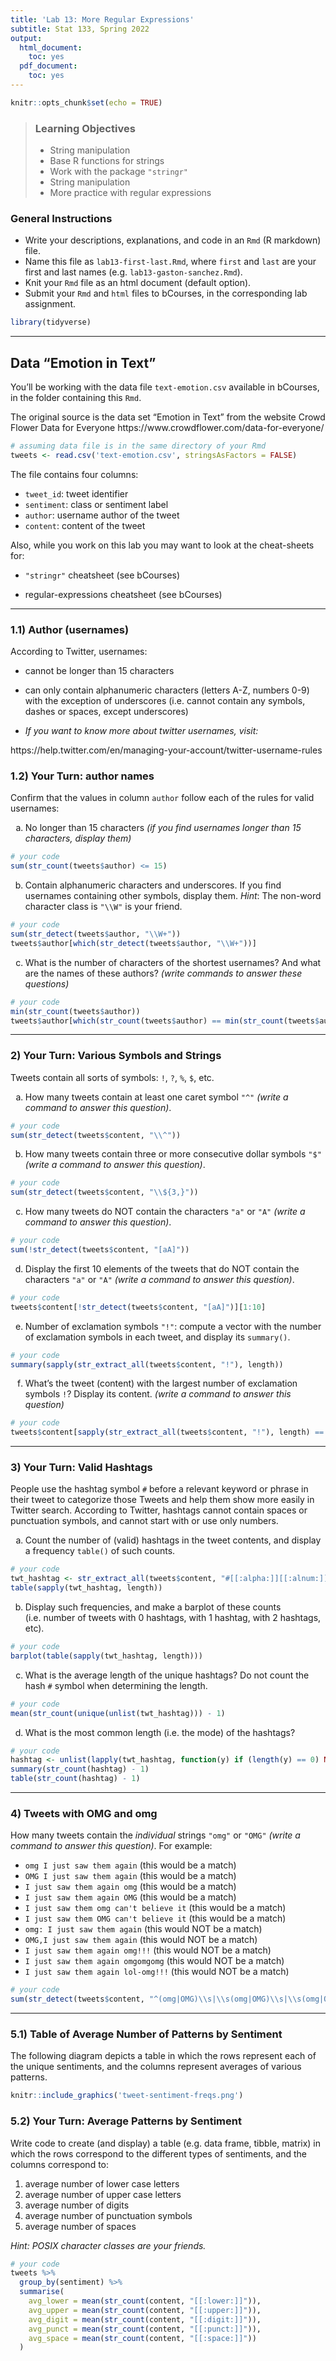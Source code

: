 ```yaml
---
title: 'Lab 13: More Regular Expressions'
subtitle: Stat 133, Spring 2022
output:
  html_document:
    toc: yes
  pdf_document:
    toc: yes
---
```


```r
knitr::opts_chunk$set(echo = TRUE)
```


> ### Learning Objectives
>
> - String manipulation
> - Base R functions for strings
> - Work with the package `"stringr"`
> - String manipulation
> - More practice with regular expressions


### General Instructions

- Write your descriptions, explanations, and code in an `Rmd` (R markdown) file.
- Name this file as `lab13-first-last.Rmd`, where `first` and `last` are your
first and last names (e.g. `lab13-gaston-sanchez.Rmd`).
- Knit your `Rmd` file as an html document (default option).
- Submit your `Rmd` and `html` files to bCourses, in the corresponding lab assignment.

```r
library(tidyverse)
```

------

## Data "Emotion in Text"

You'll be working with the data file `text-emotion.csv` available in bCourses,
in the folder containing this `Rmd`.

The original source is the data set "Emotion in Text" from the website
Crowd Flower Data for Everyone https://www.crowdflower.com/data-for-everyone/

```r
# assuming data file is in the same directory of your Rmd
tweets <- read.csv('text-emotion.csv', stringsAsFactors = FALSE)
```

The file contains four columns:

- `tweet_id`: tweet identifier
- `sentiment`: class or sentiment label
- `author`: username author of the tweet
- `content`: content of the tweet


Also, while you work on this lab you may want to look at the cheat-sheets for:

- `"stringr"` cheatsheet (see bCourses)

- regular-expressions cheatsheet (see bCourses)


-----


### 1.1) Author (usernames)

According to Twitter, usernames: 

- cannot be longer than 15 characters

- can only contain alphanumeric characters (letters A-Z, numbers 0-9) with the 
exception of underscores (i.e. cannot contain any symbols, dashes or spaces, 
except underscores)

- _If you want to know more about twitter usernames, visit:_

https://help.twitter.com/en/managing-your-account/twitter-username-rules


### 1.2) Your Turn: author names

Confirm that the values in column `author` follow each of the rules for valid usernames:

a) No longer than 15 characters _(if you find usernames longer than 15 characters, display them)_

```r
# your code
sum(str_count(tweets$author) <= 15)
```


b) Contain alphanumeric characters and underscores. If you find usernames containing other symbols, display them. _Hint_: The non-word character class is `"\\W"` is your friend.

```r
# your code
sum(str_detect(tweets$author, "\\W+"))
tweets$author[which(str_detect(tweets$author, "\\W+"))]
```


c) What is the number of characters of the shortest usernames? And what are the names of these authors? _(write commands to answer these questions)_

```r
# your code
min(str_count(tweets$author))
tweets$author[which(str_count(tweets$author) == min(str_count(tweets$author)))]
```


-----


### 2) Your Turn: Various Symbols and Strings

Tweets contain all sorts of symbols: `!`, `?`, `%`, `$`, etc.

a) How many tweets contain at least one caret symbol `"^"` _(write a command to answer this question)_.

```r
# your code
sum(str_detect(tweets$content, "\\^"))
```


b) How many tweets contain three or more consecutive dollar symbols `"$"` _(write a command to answer this question)_.

```r
# your code
sum(str_detect(tweets$content, "\\${3,}"))
```


c) How many tweets do NOT contain the characters `"a"` or `"A"` _(write a command to answer this question)_.

```r
# your code
sum(!str_detect(tweets$content, "[aA]"))
```


d) Display the first 10 elements of the tweets that do NOT contain the characters `"a"` or `"A"` _(write a command to answer this question)_.

```r
# your code
tweets$content[!str_detect(tweets$content, "[aA]")][1:10]
```


e) Number of exclamation symbols `"!"`: compute a vector with the number of exclamation symbols in each tweet, and display its `summary()`.

```r
# your code
summary(sapply(str_extract_all(tweets$content, "!"), length))
```


f) What's the tweet (content) with the largest number of exclamation symbols `!`? Display its content. _(write a command to answer this question)_

```r
# your code
tweets$content[sapply(str_extract_all(tweets$content, "!"), length) == max(sapply(str_extract_all(tweets$content, "!"), length))]
```


-----


### 3) Your Turn: Valid Hashtags

People use the hashtag symbol `#` before a relevant keyword or phrase in their 
tweet to categorize those Tweets and help them show more easily in Twitter 
search. According to Twitter, hashtags cannot contain spaces or punctuation 
symbols, and cannot start with or use only numbers.

a) Count the number of (valid) hashtags in the tweet contents, and display a 
frequency `table()` of such counts.

```r
# your code
twt_hashtag <- str_extract_all(tweets$content, "#[[:alpha:]][[:alnum:]]*")
table(sapply(twt_hashtag, length))
```


b) Display such frequencies, and make a barplot of these counts
(i.e. number of tweets with 0 hashtags, with 1 hashtag, with 2 hashtags, etc).

```r
# your code
barplot(table(sapply(twt_hashtag, length)))
```


c) What is the average length of the unique hashtags? Do not count the hash `#`
symbol when determining the length.

```r
# your code
mean(str_count(unique(unlist(twt_hashtag))) - 1)
```


d) What is the most common length (i.e. the mode) of the hashtags?

```r
# your code
hashtag <- unlist(lapply(twt_hashtag, function(y) if (length(y) == 0) NULL else y[1]))
summary(str_count(hashtag) - 1)
table(str_count(hashtag) - 1)

```


-----


### 4) Tweets with OMG and omg

How many tweets contain the _individual_ strings `"omg"` or `"OMG"` _(write a command to answer this question)_. For example:

+ `omg I just saw them again`  (this would be a match)
+ `OMG I just saw them again`  (this would be a match)
+ `I just saw them again omg`  (this would be a match)
+ `I just saw them again OMG`  (this would be a match)
+ `I just saw them omg can't believe it`  (this would be a match)
+ `I just saw them OMG can't believe it`  (this would be a match)
+ `omg: I just saw them again`  (this would NOT be a match)
+ `OMG,I just saw them again`  (this would NOT be a match)
+ `I just saw them again omg!!!`  (this would NOT be a match)
+ `I just saw them again omgomgomg`  (this would NOT be a match)
+ `I just saw them again lol-omg!!!`  (this would NOT be a match)

```r
# your code
sum(str_detect(tweets$content, "^(omg|OMG)\\s|\\s(omg|OMG)\\s|\\s(omg|OMG)$"))
```


-----


### 5.1) Table of Average Number of Patterns by Sentiment

The following diagram depicts a table in which the rows represent each of the
unique sentiments, and the columns represent averages of various patterns.

```r
knitr::include_graphics('tweet-sentiment-freqs.png')
```


### 5.2) Your Turn: Average Patterns by Sentiment

Write code to create  (and display) a table (e.g. data frame, tibble, matrix) 
in which the rows correspond to the different types of sentiments, and the 
columns correspond to: 

1. average number of lower case letters
2. average number of upper case letters
3. average number of digits
4. average number of punctuation symbols 
5. average number of spaces 

_Hint: POSIX character classes are your friends._

```r
# your code
tweets %>%
  group_by(sentiment) %>%
  summarise(
    avg_lower = mean(str_count(content, "[[:lower:]]")),
    avg_upper = mean(str_count(content, "[[:upper:]]")),
    avg_digit = mean(str_count(content, "[[:digit:]]")),
    avg_punct = mean(str_count(content, "[[:punct:]]")),
    avg_space = mean(str_count(content, "[[:space:]]"))
  )
```

